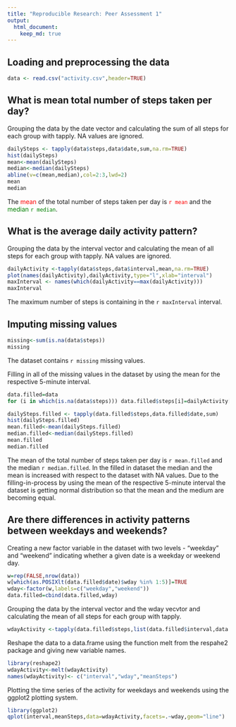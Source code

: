 ```yaml
---
title: "Reproducible Research: Peer Assessment 1"
output: 
  html_document:
    keep_md: true
---
```



## Loading and preprocessing the data
```r
data <- read.csv("activity.csv",header=TRUE)
```

## What is mean total number of steps taken per day?
Grouping the data by the date vector and calculating the sum of all steps for each group with tapply. NA values are ignored.
```r
dailySteps <- tapply(data$steps,data$date,sum,na.rm=TRUE)
hist(dailySteps)
mean<-mean(dailySteps)
median<-median(dailySteps)
abline(v=c(mean,median),col=2:3,lwd=2)
mean
median
```

The <span style="color:red">mean</span> of the total number of steps taken per day is 
<span style="color:red">`r mean`</span> and the <span style="color:green">median `r median`</span>.

## What is the average daily activity pattern?
Grouping the data by the interval vector and calculating the mean of all steps for each group with tapply. NA values are ignored.
```r
dailyActivity <-tapply(data$steps,data$interval,mean,na.rm=TRUE)
plot(names(dailyActivity),dailyActivity,type="l",xlab="interval")
maxInterval <- names(which(dailyActivity==max(dailyActivity)))
maxInterval
```
The maximum number of steps is containing in the `r maxInterval` interval.

## Imputing missing values
```r
missing<-sum(is.na(data$steps))
missing
```

The dataset contains `r missing` missing values.

Filling in all of the missing values in the dataset by using the mean for the respective 5-minute interval.
```r
data.filled=data
for (i in which(is.na(data$steps))) data.filled$steps[i]=dailyActivity[names(dailyActivity)==data.filled$interval[i]]

dailySteps.filled <- tapply(data.filled$steps,data.filled$date,sum)
hist(dailySteps.filled)
mean.filled<-mean(dailySteps.filled)
median.filled<-median(dailySteps.filled)
mean.filled
median.filled

```
The mean of the total number of steps taken per day is `r mean.filled` and the median `r median.filled`. In the filled in dataset the median and the mean is increased with respect to the dataset with NA values. Due to the filling-in-process by using the mean of the respective 5-minute interval the dataset is getting normal distribution so that the mean and the medium are becoming equal.


## Are there differences in activity patterns between weekdays and weekends?
Creating a new factor variable in the dataset with two levels - "weekday" and "weekend" indicating whether a given date is a weekday or weekend day.
```r
w=rep(FALSE,nrow(data))
w[which(as.POSIXlt(data.filled$date)$wday %in% 1:5)]=TRUE
wday<-factor(w,labels=c("weekday","weekend"))
data.filled=cbind(data.filled,wday)
```

Grouping the data by the interval vector and the wday vecvtor and calculating the mean of all steps for each group with tapply. 
```r
wdayActivity <-tapply(data.filled$steps,list(data.filled$interval,data.filled$wday),mean)
```
Reshape the data to a data.frame using the function melt from the respahe2 package and giving new variable names.
```r
library(reshape2)
wdayActivity<-melt(wdayActivity)
names(wdayActivity)<- c("interval","wday","meanSteps")
```

Plotting the time series of the activity for weekdays and weekends using the ggplot2 plotting system. 
```r
library(ggplot2)
qplot(interval,meanSteps,data=wdayActivity,facets=.~wday,geom="line")
```

